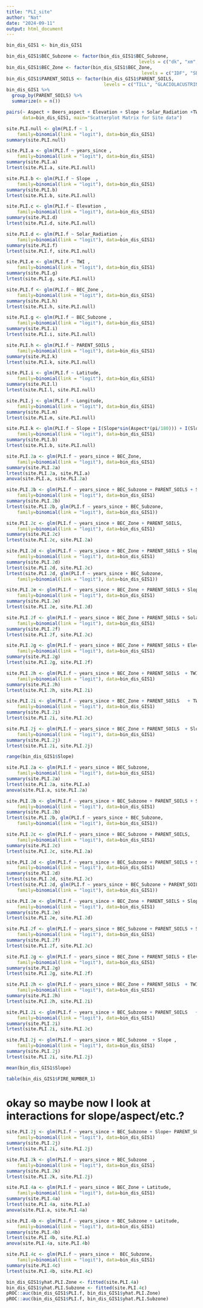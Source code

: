 ```yaml
---
title: "PLI_site"
author: "Nat"
date: "2024-09-11"
output: html_document
---
```


```r

bin_dis_GIS1 <- bin_dis_GIS1

bin_dis_GIS1$BEC_Subzone <- factor(bin_dis_GIS1$BEC_Subzone, 
                                                 levels = c("dk", "xm", "dc", "mk", "xc"))
bin_dis_GIS1$BEC_Zone <- factor(bin_dis_GIS1$BEC_Zone,
                                                  levels = c("IDF", "SBPS"))
bin_dis_GIS1$PARENT_SOILS <- factor(bin_dis_GIS1$PARENT_SOILS,
                                    levels = c("TILL", "GLACIOLACUSTRINE", "GLACIOFLUVIAL"))
bin_dis_GIS1 %>% 
  group_by(PARENT_SOILS) %>% 
  summarize(n = n())

```


```r
pairs(~ Aspect + Beers_aspect + Elevation + Slope + Solar_Radiation +TWI, 
      data=bin_dis_GIS1, main="Scatterplot Matrix for Site data")
```


```r
site.PLI.null <- glm(PLI.f ~ 1 ,
    family=binomial(link = "logit"), data=bin_dis_GIS1)
summary(site.PLI.null)

site.PLI.a <- glm(PLI.f ~ years_since ,
    family=binomial(link = "logit"), data=bin_dis_GIS1)
summary(site.PLI.a)
lrtest(site.PLI.a, site.PLI.null)

site.PLI.b <- glm(PLI.f ~ Slope  ,
    family=binomial(link = "logit"), data=bin_dis_GIS1)
summary(site.PLI.b)
lrtest(site.PLI.b, site.PLI.null)

site.PLI.c <- glm(PLI.f ~ Elevation ,
    family=binomial(link = "logit"), data=bin_dis_GIS1)
summary(site.PLI.d)
lrtest(site.PLI.d, site.PLI.null)

site.PLI.d <- glm(PLI.f ~ Solar_Radiation ,
    family=binomial(link = "logit"), data=bin_dis_GIS1)
summary(site.PLI.f)
lrtest(site.PLI.f, site.PLI.null)

site.PLI.e <- glm(PLI.f ~ TWI ,
    family=binomial(link = "logit"), data=bin_dis_GIS1)
summary(site.PLI.g)
lrtest(site.PLI.g, site.PLI.null)

site.PLI.f <- glm(PLI.f ~ BEC_Zone ,
    family=binomial(link = "logit"), data=bin_dis_GIS1)
summary(site.PLI.h)
lrtest(site.PLI.h, site.PLI.null)

site.PLI.g <- glm(PLI.f ~ BEC_Subzone ,
    family=binomial(link = "logit"), data=bin_dis_GIS1)
summary(site.PLI.i)
lrtest(site.PLI.i, site.PLI.null)

site.PLI.h <- glm(PLI.f ~ PARENT_SOILS ,
    family=binomial(link = "logit"), data=bin_dis_GIS1)
summary(site.PLI.k)
lrtest(site.PLI.k, site.PLI.null)

site.PLI.i <- glm(PLI.f ~ Latitude,
    family=binomial(link = "logit"), data=bin_dis_GIS1)
summary(site.PLI.l)
lrtest(site.PLI.l, site.PLI.null)

site.PLI.j <- glm(PLI.f ~ Longitude,
    family=binomial(link = "logit"), data=bin_dis_GIS1)
summary(site.PLI.m)
lrtest(site.PLI.m, site.PLI.null)

site.PLI.k <- glm(PLI.f ~ Slope + I(Slope*sin(Aspect*(pi/180))) + I(Slope*cos(Aspect*(pi/180))) ,
    family=binomial(link = "logit"), data=bin_dis_GIS1)
summary(site.PLI.b)
lrtest(site.PLI.b, site.PLI.null)

```

```r
site.PLI.2a <- glm(PLI.f ~ years_since + BEC_Zone,
    family=binomial(link = "logit"), data=bin_dis_GIS1)
summary(site.PLI.2a)
lrtest(site.PLI.2a, site.PLI.a)
anova(site.PLI.a, site.PLI.2a)

site.PLI.2b <- glm(PLI.f ~ years_since + BEC_Subzone + PARENT_SOILS + Slope + Slope*sin(Aspect*(pi/180)) + Slope*cos(Aspect*(pi/180)) ,
    family=binomial(link = "logit"), data=bin_dis_GIS1)
summary(site.PLI.2b)
lrtest(site.PLI.2b, glm(PLI.f ~ years_since + BEC_Subzone,
    family=binomial(link = "logit"), data=bin_dis_GIS1))

site.PLI.2c <- glm(PLI.f ~ years_since + BEC_Zone + PARENT_SOILS,
    family=binomial(link = "logit"), data=bin_dis_GIS1)
summary(site.PLI.2c)
lrtest(site.PLI.2c, site.PLI.2a)

site.PLI.2d <- glm(PLI.f ~ years_since + BEC_Zone + PARENT_SOILS + Slope + Slope*sin(Aspect*(pi/180)) + Slope*cos(Aspect*(pi/180)) ,
    family=binomial(link = "logit"), data=bin_dis_GIS1)
summary(site.PLI.2d)
lrtest(site.PLI.2d, site.PLI.2c)
lrtest(site.PLI.2d, glm(PLI.f ~ years_since + BEC_Subzone,
    family=binomial(link = "logit"), data=bin_dis_GIS1))

site.PLI.2e <- glm(PLI.f ~ years_since + BEC_Zone + PARENT_SOILS + Slope + I(Slope*sin(Aspect*(pi/180))) + I(Slope*cos(Aspect*(pi/180))) + Elevation,
    family=binomial(link = "logit"), data=bin_dis_GIS1)
summary(site.PLI.2e)
lrtest(site.PLI.2e, site.PLI.2d)

site.PLI.2f <- glm(PLI.f ~ years_since + BEC_Zone + PARENT_SOILS + Solar_Radiation,
    family=binomial(link = "logit"), data=bin_dis_GIS1)
summary(site.PLI.2f)
lrtest(site.PLI.2f, site.PLI.2c)

site.PLI.2g <- glm(PLI.f ~ years_since + BEC_Zone + PARENT_SOILS + Elevation+ Solar_Radiation,
    family=binomial(link = "logit"), data=bin_dis_GIS1)
summary(site.PLI.2g)
lrtest(site.PLI.2g, site.PLI.2f)

site.PLI.2h <- glm(PLI.f ~ years_since + BEC_Zone + PARENT_SOILS  + TWI +Elevation,
    family=binomial(link = "logit"), data=bin_dis_GIS1)
summary(site.PLI.2h)
lrtest(site.PLI.2h, site.PLI.2i)

site.PLI.2i <- glm(PLI.f ~ years_since + BEC_Zone + PARENT_SOILS   + TWI ,
    family=binomial(link = "logit"), data=bin_dis_GIS1)
summary(site.PLI.2i)
lrtest(site.PLI.2i, site.PLI.2c)

site.PLI.2j <- glm(PLI.f ~ years_since + BEC_Zone + PARENT_SOILS  + Slope ,
    family=binomial(link = "logit"), data=bin_dis_GIS1)
summary(site.PLI.2j)
lrtest(site.PLI.2i, site.PLI.2j)

range(bin_dis_GIS1$Slope)
```


```r
site.PLI.2a <- glm(PLI.f ~ years_since + BEC_Subzone,
    family=binomial(link = "logit"), data=bin_dis_GIS1)
summary(site.PLI.2a)
lrtest(site.PLI.2a, site.PLI.a)
anova(site.PLI.a, site.PLI.2a)

site.PLI.2b <- glm(PLI.f ~ years_since + BEC_Subzone + PARENT_SOILS + Slope + Slope*sin(Aspect*(pi/180)) + Slope*cos(Aspect*(pi/180)) ,
    family=binomial(link = "logit"), data=bin_dis_GIS1)
summary(site.PLI.2b)
lrtest(site.PLI.2b, glm(PLI.f ~ years_since + BEC_Subzone,
    family=binomial(link = "logit"), data=bin_dis_GIS1))

site.PLI.2c <- glm(PLI.f ~ years_since + BEC_Subzone + PARENT_SOILS,
    family=binomial(link = "logit"), data=bin_dis_GIS1)
summary(site.PLI.2c)
lrtest(site.PLI.2c, site.PLI.2a)

site.PLI.2d <- glm(PLI.f ~ years_since + BEC_Subzone + PARENT_SOILS + Slope + I(Slope*sin(Aspect*(pi/180)) + Slope*cos(Aspect*(pi/180))) ,
    family=binomial(link = "logit"), data=bin_dis_GIS1)
summary(site.PLI.2d)
lrtest(site.PLI.2d, site.PLI.2c)
lrtest(site.PLI.2d, glm(PLI.f ~ years_since + BEC_Subzone + PARENT_SOILS + Slope,
    family=binomial(link = "logit"), data=bin_dis_GIS1))

site.PLI.2e <- glm(PLI.f ~ years_since + BEC_Zone + PARENT_SOILS + Slope + I(Slope*sin(Aspect*(pi/180))) + I(Slope*cos(Aspect*(pi/180))) + Elevation,
    family=binomial(link = "logit"), data=bin_dis_GIS1)
summary(site.PLI.2e)
lrtest(site.PLI.2e, site.PLI.2d)

site.PLI.2f <- glm(PLI.f ~ years_since + BEC_Subzone + PARENT_SOILS + Solar_Radiation,
    family=binomial(link = "logit"), data=bin_dis_GIS1)
summary(site.PLI.2f)
lrtest(site.PLI.2f, site.PLI.2c)

site.PLI.2g <- glm(PLI.f ~ years_since + BEC_Zone + PARENT_SOILS + Elevation+ Solar_Radiation,
    family=binomial(link = "logit"), data=bin_dis_GIS1)
summary(site.PLI.2g)
lrtest(site.PLI.2g, site.PLI.2f)

site.PLI.2h <- glm(PLI.f ~ years_since + BEC_Zone + PARENT_SOILS  + TWI +Elevation,
    family=binomial(link = "logit"), data=bin_dis_GIS1)
summary(site.PLI.2h)
lrtest(site.PLI.2h, site.PLI.2i)

site.PLI.2i <- glm(PLI.f ~ years_since + BEC_Subzone + PARENT_SOILS   + TWI ,
    family=binomial(link = "logit"), data=bin_dis_GIS1)
summary(site.PLI.2i)
lrtest(site.PLI.2i, site.PLI.2c)

site.PLI.2j <- glm(PLI.f ~ years_since + BEC_Subzone  + Slope ,
    family=binomial(link = "logit"), data=bin_dis_GIS1)
summary(site.PLI.2j)
lrtest(site.PLI.2i, site.PLI.2j)

mean(bin_dis_GIS1$Slope)

table(bin_dis_GIS1$FIRE_NUMBER_1)
```

# okay so maybe now I look at interactions for slope/aspect/etc.?
```r
site.PLI.2j <- glm(PLI.f ~ years_since + BEC_Subzone + Slope+ PARENT_SOILS  ,
    family=binomial(link = "logit"), data=bin_dis_GIS1)
summary(site.PLI.2j)
lrtest(site.PLI.2i, site.PLI.2j)

site.PLI.2k <- glm(PLI.f ~ years_since + BEC_Subzone  ,
    family=binomial(link = "logit"), data=bin_dis_GIS1)
summary(site.PLI.2k)
lrtest(site.PLI.2k, site.PLI.2j)
```

```r
site.PLI.4a <- glm(PLI.f ~ years_since + BEC_Zone + Latitude,
    family=binomial(link = "logit"), data=bin_dis_GIS1)
summary(site.PLI.4a)
lrtest(site.PLI.4a, site.PLI.a)
anova(site.PLI.a, site.PLI.4a)

site.PLI.4b <- glm(PLI.f ~ years_since + BEC_Subzone + Latitude,
    family=binomial(link = "logit"), data=bin_dis_GIS1)
summary(site.PLI.4b)
lrtest(site.PLI.4b, site.PLI.a)
anova(site.PLI.4a, site.PLI.4b)

site.PLI.4c <- glm(PLI.f ~ years_since +  BEC_Subzone,
    family=binomial(link = "logit"), data=bin_dis_GIS1)
summary(site.PLI.4c)
lrtest(site.PLI.4b, site.PLI.4c)

bin_dis_GIS1$yhat.PLI.Zone <- fitted(site.PLI.4a)
bin_dis_GIS1$yhat.PLI.Subzone <- fitted(site.PLI.4c)
pROC::auc(bin_dis_GIS1$PLI.f, bin_dis_GIS1$yhat.PLI.Zone)
pROC::auc(bin_dis_GIS1$PLI.f, bin_dis_GIS1$yhat.PLI.Subzone)

```


